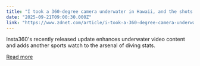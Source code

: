 ```yaml
---
title: "I took a 360-degree camera underwater in Hawaii, and the shots I got blew me away"
date: "2025-09-21T09:00:30.000Z"
link: "https://www.zdnet.com/article/i-took-a-360-degree-camera-underwater-in-hawaii-and-the-shots-i-got-blew-me-away/"
---
```


Insta360's recently released update enhances underwater video content and adds another sports watch to the arsenal of diving stats.

[Read more](https://www.zdnet.com/article/i-took-a-360-degree-camera-underwater-in-hawaii-and-the-shots-i-got-blew-me-away/)
